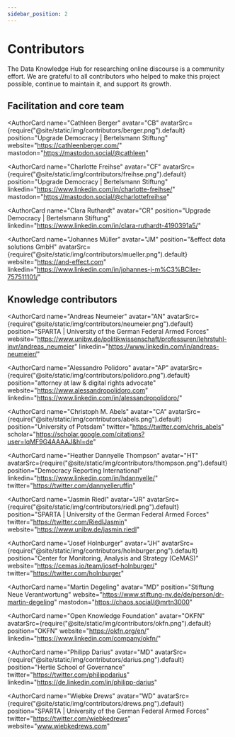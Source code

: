 ```yaml
---
sidebar_position: 2
---
```



# Contributors

The Data Knowledge Hub for researching online discourse is a community effort. We are grateful to all contributors who helped to make this project possible, continue to maintain it, and support its growth.

## Facilitation and core team

<AuthorCard
  name="Cathleen Berger"
  avatar="CB"
  avatarSrc={require("@site/static/img/contributors/berger.png").default}
  position="Upgrade Democracy | Bertelsmann Stiftung"
  website="https://cathleenberger.com/"
  mastodon="https://mastodon.social/@cathleen"
></AuthorCard>

<AuthorCard
  name="Charlotte Freihse"
  avatar="CF"
  avatarSrc={require("@site/static/img/contributors/freihse.png").default}
  position="Upgrade Democracy | Bertelsmann Stiftung"
  linkedin="https://www.linkedin.com/in/charlotte-freihse/"
  mastodon="https://mastodon.social/@charlottefreihse"
></AuthorCard>

<AuthorCard
  name="Clara Ruthardt"
  avatar="CR"
  position="Upgrade Democracy | Bertelsmann Stiftung"
  linkedin="https://www.linkedin.com/in/clara-ruthardt-4190391a5/"
></AuthorCard>

<AuthorCard
  name="Johannes Müller"
  avatar="JM"
  position="&effect data solutions GmbH"
  avatarSrc={require("@site/static/img/contributors/mueller.png").default}
  website="https://and-effect.com"
  linkedin="https://www.linkedin.com/in/johannes-j-m%C3%BCller-757511101/"
></AuthorCard>

## Knowledge contributors

<AuthorCard
  name="Andreas Neumeier"
  avatar="AN"
  avatarSrc={require("@site/static/img/contributors/neumeier.png").default}
  position="SPARTA | University of the German Federal Armed Forces"
  website="https://www.unibw.de/politikwissenschaft/professuren/lehrstuhl-invr/andreas_neumeier"
  linkedin="https://www.linkedin.com/in/andreas-neumeier/"
></AuthorCard>

<AuthorCard
  name="Alessandro Polidoro"
  avatar="AP"
  avatarSrc={require("@site/static/img/contributors/polidoro.png").default}
  position="attorney at law & digital rights advocate"
  website="https://www.alessandropolidoro.com"
  linkedin="https://www.linkedin.com/in/alessandropolidoro/"
></AuthorCard>

<AuthorCard
  name="Christoph M. Abels"
  avatar="CA"
  avatarSrc={require("@site/static/img/contributors/abels.png").default}
  position="University of Potsdam"
  twitter="https://twitter.com/chris_abels"
  scholar="https://scholar.google.com/citations?user=IqMF9G4AAAAJ&hl=de"
></AuthorCard>

<AuthorCard
  name="Heather Dannyelle Thompson"
  avatar="HT"
  avatarSrc={require("@site/static/img/contributors/thompson.png").default}
  position="Democracy Reporting International"
  linkedin="https://www.linkedin.com/in/hdannyelle/"
  twitter="https://twitter.com/dannyelleruffin"
></AuthorCard>

<AuthorCard
  name="Jasmin Riedl"
  avatar="JR"
  avatarSrc={require("@site/static/img/contributors/riedl.png").default}
  position="SPARTA | University of the German Federal Armed Forces"
  twitter="https://twitter.com/RiedlJasmin"
  website="https://www.unibw.de/jasmin.riedl"
></AuthorCard>

<AuthorCard
  name="Josef Holnburger"
  avatar="JH"
  avatarSrc={require("@site/static/img/contributors/holnburger.png").default}
  position="Center for Monitoring, Analysis and Strategy (CeMAS)"
  website="https://cemas.io/team/josef-holnburger/"
  twitter="https://twitter.com/holnburger"
></AuthorCard>

<AuthorCard
  name="Martin Degeling"
  avatar="MD"
  position="Stiftung Neue Verantwortung"
  website="https://www.stiftung-nv.de/de/person/dr-martin-degeling"
  mastodon="https://chaos.social/@mrtn3000"
></AuthorCard>

<AuthorCard
  name="Open Knowledge Foundation"
  avatar="OKFN"
  avatarSrc={require("@site/static/img/contributors/okfn.png").default}
  position="OKFN"
  website="https://okfn.org/en/"
  linkedin="https://www.linkedin.com/company/okfn/"
></AuthorCard>

<AuthorCard
  name="Philipp Darius"
  avatar="MD"
  avatarSrc={require("@site/static/img/contributors/darius.png").default}
  position="Hertie School of Governance"
  twitter="https://twitter.com/philippdarius"
  linkedin="https://de.linkedin.com/in/philipp-darius"
></AuthorCard>

<AuthorCard
  name="Wiebke Drews"
  avatar="WD"
  avatarSrc={require("@site/static/img/contributors/drews.png").default}
  position="SPARTA | University of the German Federal Armed Forces"
  twitter="https://twitter.com/wiebkedrews"
  website="www.wiebkedrews.com"
></AuthorCard>
